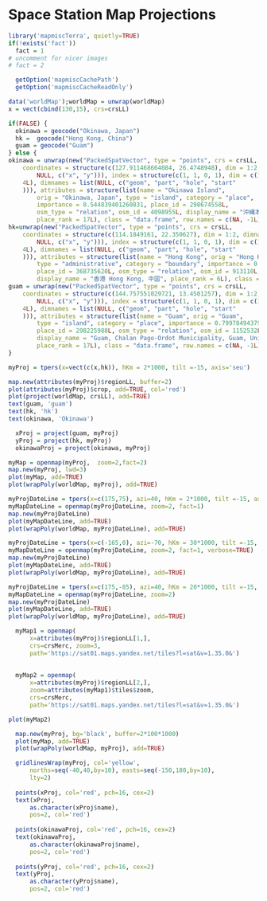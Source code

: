 <!--
%\VignetteEngine{knitr::docco_linear}
%\VignetteIndexEntry{Space Station Map Projections}
%\VignetteEncoding{UTF-8}
-->

# Space Station Map Projections

```r
library('mapmiscTerra', quietly=TRUE)
if(!exists('fact'))
  fact = 1
# uncomment for nicer images
# fact = 2 

```

```r
  getOption('mapmiscCachePath')
  getOption('mapmiscCacheReadOnly')
```

```r
data('worldMap');worldMap = unwrap(worldMap)
x = vect(cbind(130,15), crs=crsLL)

if(FALSE) {
  okinawa = geocode("Okinawa, Japan")
  hk =  geocode("Hong Kong, China")
  guam = geocode("Guam")
} else {
okinawa = unwrap(new("PackedSpatVector", type = "points", crs = crsLL, 
    coordinates = structure(c(127.911468664084, 26.4748948), dim = 1:2, dimnames = list(
        NULL, c("x", "y"))), index = structure(c(1, 1, 0, 1), dim = c(1L, 
    4L), dimnames = list(NULL, c("geom", "part", "hole", "start"
    ))), attributes = structure(list(name = "Okinawa Island", 
        orig = "Okinawa, Japan", type = "island", category = "place", 
        importance = 0.544839401260831, place_id = 298674558L, 
        osm_type = "relation", osm_id = 4098955L, display_name = "沖縄本島, 沖縄県, 日本", 
        place_rank = 17L), class = "data.frame", row.names = c(NA, -1L))))
hk=unwrap(new("PackedSpatVector", type = "points", crs = crsLL, 
    coordinates = structure(c(114.1849161, 22.350627), dim = 1:2, dimnames = list(
        NULL, c("x", "y"))), index = structure(c(1, 1, 0, 1), dim = c(1L, 
    4L), dimnames = list(NULL, c("geom", "part", "hole", "start"
    ))), attributes = structure(list(name = "Hong Kong", orig = "Hong Kong, China", 
        type = "administrative", category = "boundary", importance = 0.964301726010044, 
        place_id = 368735620L, osm_type = "relation", osm_id = 913110L, 
        display_name = "香港 Hong Kong, 中国", place_rank = 6L), class = "data.frame", row.names = c(NA, -1L))))
guam = unwrap(new("PackedSpatVector", type = "points", crs = crsLL, 
    coordinates = structure(c(144.757551029721, 13.4501257), dim = 1:2, dimnames = list(
        NULL, c("x", "y"))), index = structure(c(1, 1, 0, 1), dim = c(1L, 
    4L), dimnames = list(NULL, c("geom", "part", "hole", "start"
    ))), attributes = structure(list(name = "Guam", orig = "Guam", 
        type = "island", category = "place", importance = 0.799784943797409, 
        place_id = 298225988L, osm_type = "relation", osm_id = 1152532L, 
        display_name = "Guam, Chalan Pago-Ordot Municipality, Guam, United States", 
        place_rank = 17L), class = "data.frame", row.names = c(NA, -1L))))
}
```






```r
myProj = tpers(x=vect(c(x,hk)), hKm = 2*1000, tilt =-15, axis='seu')
```











 
```r
map.new(attributes(myProj)$regionLL, buffer=2)
plot(attributes(myProj)$crop, add=TRUE, col='red')
plot(project(worldMap, crsLL), add=TRUE)
text(guam, 'guam')
text(hk, 'hk')
text(okinawa, 'Okinawa')
```











```r
  xProj = project(guam, myProj)
  yProj = project(hk, myProj)
  okinawaProj = project(okinawa, myProj)
```




```r
myMap = openmap(myProj,  zoom=2,fact=2)
map.new(myProj, lwd=3)
plot(myMap, add=TRUE)
plot(wrapPoly(worldMap, myProj), add=TRUE)
```



```r
myProjDateLine = tpers(x=c(175,75), azi=40, hKm = 2*1000, tilt =-15, axis='seu')
myMapDateLine = openmap(myProjDateLine, zoom=2, fact=1)
map.new(myProjDateLine)
plot(myMapDateLine, add=TRUE)
plot(wrapPoly(worldMap, myProjDateLine), add=TRUE)
```


```r
myProjDateLine = tpers(x=c(-165,0), azi=-70, hKm = 30*1000, tilt =-15, axis='seu')
myMapDateLine = openmap(myProjDateLine, zoom=2, fact=1, verbose=TRUE)
map.new(myProjDateLine)
plot(myMapDateLine, add=TRUE)
plot(wrapPoly(worldMap, myProjDateLine), add=TRUE)
```

```r
myProjDateLine = tpers(x=c(175,-85), azi=40, hKm = 20*1000, tilt =-15, axis='seu')
myMapDateLine = openmap(myProjDateLine, zoom=2)
map.new(myProjDateLine)
plot(myMapDateLine, add=TRUE)
plot(wrapPoly(worldMap, myProjDateLine), add=TRUE)
```


```r
  
  myMap1 = openmap(
      x=attributes(myProj)$regionLL[1,],
      crs=crsMerc, zoom=3,
      path='https://sat01.maps.yandex.net/tiles?l=sat&v=1.35.0&')
  
  
  myMap2 = openmap(
      x=attributes(myProj)$regionLL[2,],
      zoom=attributes(myMap1)$tiles$zoom,
      crs=crsMerc,
      path='https://sat01.maps.yandex.net/tiles?l=sat&v=1.35.0&')

plot(myMap2)

```



```r
  map.new(myProj, bg='black', buffer=2*100*1000)
  plot(myMap, add=TRUE)
  plot(wrapPoly(worldMap, myProj), add=TRUE)  

  gridlinesWrap(myProj, col='yellow', 
      norths=seq(-40,40,by=10), easts=seq(-150,180,by=10),
      lty=2)
  
  points(xProj, col='red', pch=16, cex=2)
  text(xProj, 
      as.character(xProj$name),
      pos=2, col='red')
  
  points(okinawaProj, col='red', pch=16, cex=2)
  text(okinawaProj, 
      as.character(okinawaProj$name),
      pos=2, col='red')
  
  points(yProj, col='red', pch=16, cex=2)
  text(yProj, 
      as.character(yProj$name),
      pos=2, col='red')
```
